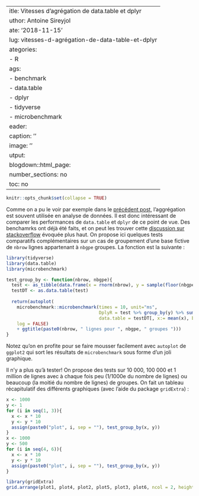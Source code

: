  ---
title: Vitesses d'agrégation de data.table et dplyr
author: Antoine Sireyjol
date: '2018-11-15'
slug: vitesses-d-agrégation-de-data-table-et-dplyr
categories:
  - R
tags:
  - benchmark
  - data.table
  - dplyr
  - tidyverse
  - microbenchmark
header:
  caption: ''
  image: ''
output:
  blogdown::html_page:
    number_sections: no
    toc: no
---

```r
knitr::opts_chunk$set(collapse = TRUE)
```



Comme on a pu le voir par exemple dans le [précédent post](https://antoinesir.netlify.com/post/comparaisons-dplyr-data-table-base-r/), l'aggrégation est souvent utilisée en analyse de données. Il est donc intéressant de comparer les performances de `data.table` et `dplyr` de ce point de vue. Des benchamrks ont déjà été faits, et on peut les trouver cette [discussion sur stackoverflow](https://stackoverflow.com/questions/21435339/data-table-vs-dplyr-can-one-do-something-well-the-other-cant-or-does-poorly) évoquée plus haut. On propose ici quelques tests comparatifs complémentaires sur un cas de groupement d'une base fictive de `nbrow` lignes appartenant à `nbgpe` groupes. La fonction est la suivante :
```r
library(tidyverse)
library(data.table)
library(microbenchmark)

test_group_by <- function(nbrow, nbgpe){
  test <- as_tibble(data.frame(x = rnorm(nbrow), y = sample(floor(nbgpe), replace = TRUE)))
  testDT <- as.data.table(test)
  
  return(autoplot(
    microbenchmark::microbenchmark(times = 10, unit="ms", 
                                   DplyR = test %>% group_by(y) %>% summarise(x = mean(x)),
                                   data.table = testDT[, x:= mean(x), by = y]),
    log = FALSE)
    + ggtitle(paste0(nbrow, " lignes pour ", nbgpe, " groupes ")))
}
```
Notez qu'on en profite pour se faire mousser facilement avec `autoplot` de  `ggplot2` qui sort les résultats de `microbenchmark` sous forme d'un joli graphique.  

Il n'y a plus qu'à tester! On propose des tests sur 10 000, 100 000 et 1 million de lignes avec à chaque fois peu (1/1000e du nombre de lignes) ou beaucoup (la moitié du nombre de lignes) de groupes. On fait un tableau récapitulatif des différents graphiques (avec l'aide du package `gridExtra`) : 
```r
x <- 1000
y <- 1
for (i in seq(1, 3)){
  x <- x * 10
  y <- y * 10
  assign(paste0("plot", i, sep = ""), test_group_by(x, y))
}
x <- 1000
y <- 500
for (i in seq(4, 6)){
  x <- x * 10
  y <- y * 10
  assign(paste0("plot", i, sep = ""), test_group_by(x, y))
}

library(gridExtra)
grid.arrange(plot1, plot4, plot2, plot5, plot3, plot6, ncol = 2, heights = c(8, 8, 8))
```


